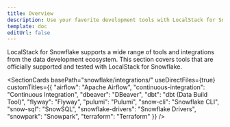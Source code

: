 ```yaml
---
title: Overview
description: Use your favorite development tools with LocalStack for Snowflake.
template: doc
editUrl: false
---
```



LocalStack for Snowflake supports a wide range of tools and integrations from the data development ecosystem.
This section covers tools that are officially supported and tested with LocalStack for Snowflake.

<SectionCards 
  basePath="snowflake/integrations/" 
  useDirectFiles={true}
  customTitles={{
    "airflow": "Apache Airflow",
    "continuous-integration": "Continuous Integration",
    "dbeaver": "DBeaver",
    "dbt": "dbt (Data Build Tool)",
    "flyway": "Flyway",
    "pulumi": "Pulumi",
    "snow-cli": "Snowflake CLI",
    "snow-sql": "SnowSQL",
    "snowflake-drivers": "Snowflake Drivers",
    "snowpark": "Snowpark",
    "terraform": "Terraform"
  }}
/>
